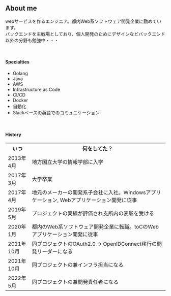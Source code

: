 ##  About me

webサービスを作るエンジニア。都内Web系ソフトウェア開発企業に勤めています。<br />
バックエンドを主戦場としており、個人開発のためにデザインなどバックエンド以外の分野も勉強中・・・<br />

<br />

#### Specialties
- Golang
- Java
- AWS
- Infrastructure as Code
- CI/CD
- Docker
- 自動化
- Slackベースの英語でのコミュニケーション

<br />

#### History
<table style="width: auto;">
  <tr>
    <th style="text-align:center" width="15%">いつ</th>
    <th style="text-align:center" width="85%">何をしてた？</th>
  </tr>
  <tr>
    <td>2013年 4月</td>
    <td>地方国立大学の情報学部に入学</td>
  </tr>
  <tr>
    <td>2017年 3月</td>
    <td>大学卒業</td>
  </tr>
  <tr>
    <td>2017年 4月</td>
    <td>地元のメーカーの開発系子会社に入社。Windowsアプリケーション, Webアプリケーション開発に従事</td>
  </tr>
  <tr>
    <td>2019年 5月</td>
    <td>プロジェクトの実績が評価され支所内の表彰を受ける</td>
  </tr>
  <tr>
    <td>2020年 1月</td>
    <td>都内のWeb系ソフトウェア開発企業に転職。toCのWebアプリケーション開発に従事</td>
  </tr>
  <tr>
    <td>2021年 10月</td>
    <td>同プロジェクトのOAuth2.0 -> OpenIDConnect移行の開発リーダーになる</td>
  </tr>
  <tr>
    <td>2021年 10月</td>
    <td>同プロジェクトの兼インフラ担当になる</td>
  </tr>
  <tr>
    <td>2022年 5月</td>
    <td>同プロジェクトの兼開発責任者になる</td>
  </tr>
</table>

